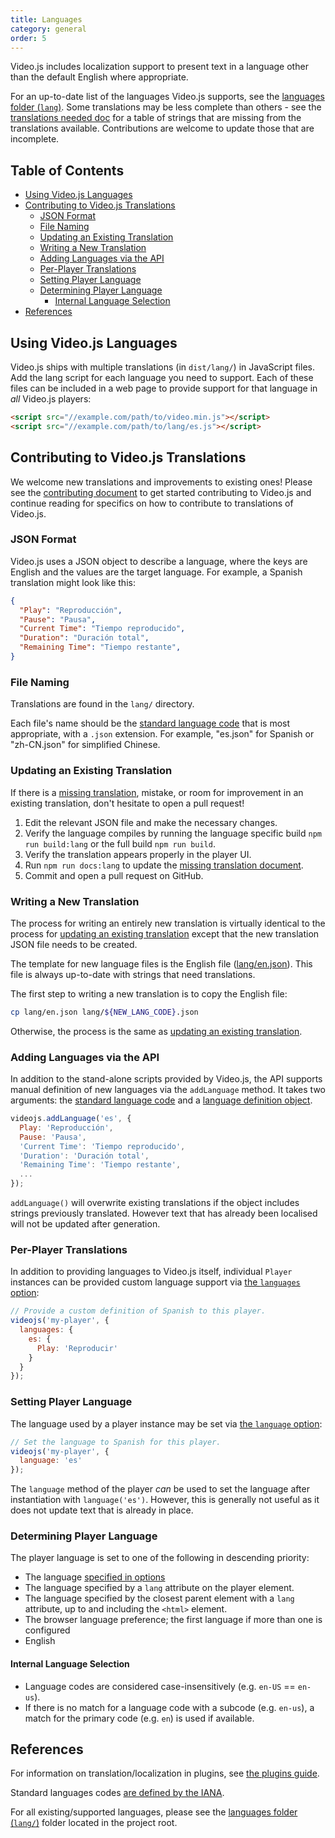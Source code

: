 ```yaml
---
title: Languages
category: general
order: 5
---
```


Video.js includes localization support to present text in a language other than the default English where appropriate.

For an up-to-date list of the languages Video.js supports, see the [languages folder (`lang`)][lang-supported].
Some translations may be less complete than others - see the [translations needed doc][translations-needed] for a table of strings that are missing from the translations available.  Contributions are welcome to update those that are incomplete.

## Table of Contents

* [Using Video.js Languages](#using-videojs-languages)
* [Contributing to Video.js Translations](#contributing-to-videojs-translations)
  * [JSON Format](#json-format)
  * [File Naming](#file-naming)
  * [Updating an Existing Translation](#updating-an-existing-translation)
  * [Writing a New Translation](#writing-a-new-translation)
  * [Adding Languages via the API](#adding-languages-via-the-api)
  * [Per-Player Translations](#per-player-translations)
  * [Setting Player Language](#setting-player-language)
  * [Determining Player Language](#determining-player-language)
    * [Internal Language Selection](#internal-language-selection)
* [References](#references)

## Using Video.js Languages

Video.js ships with multiple translations (in `dist/lang/`) in JavaScript files.
Add the lang script for each language you need to support.
Each of these files can be included in a web page to provide support for that language in _all_ Video.js players:

```html
<script src="//example.com/path/to/video.min.js"></script>
<script src="//example.com/path/to/lang/es.js"></script>
```

## Contributing to Video.js Translations

We welcome new translations and improvements to existing ones! Please see the [contributing document](https://github.com/videojs/video.js/blob/main/CONTRIBUTING.md) to get started contributing to Video.js and continue reading for specifics on how to contribute to translations of Video.js.

### JSON Format

Video.js uses a JSON object to describe a language, where the keys are English and the values are the target language. For example, a Spanish translation might look like this:

```JSON
{
  "Play": "Reproducción",
  "Pause": "Pausa",
  "Current Time": "Tiempo reproducido",
  "Duration": "Duración total",
  "Remaining Time": "Tiempo restante",
}
```

### File Naming

Translations are found in the `lang/` directory.

Each file's name should be the [standard language code][lang-codes] that is most appropriate, with a `.json` extension. For example, "es.json" for Spanish or "zh-CN.json" for simplified Chinese.

### Updating an Existing Translation

If there is a [missing translation](https://github.com/videojs/video.js/blob/main/docs/translations-needed.md), mistake, or room for improvement in an existing translation, don't hesitate to open a pull request!

1. Edit the relevant JSON file and make the necessary changes.
1. Verify the language compiles by running the language specific build `npm run build:lang` or the full build `npm run build`.
1. Verify the translation appears properly in the player UI.
1. Run `npm run docs:lang` to update the [missing translation document](https://github.com/videojs/video.js/blob/main/docs/translations-needed.md).
1. Commit and open a pull request on GitHub.

### Writing a New Translation

The process for writing an entirely new translation is virtually identical to the process for [updating an existing translation](#updating-an-existing-translation) except that the new translation JSON file needs to be created.

The template for new language files is the English file ([lang/en.json][lang-en]). This file is always up-to-date with strings that need translations.

The first step to writing a new translation is to copy the English file:

```sh
cp lang/en.json lang/${NEW_LANG_CODE}.json
```

Otherwise, the process is the same as [updating an existing translation](#updating-an-existing-translation).

### Adding Languages via the API

In addition to the stand-alone scripts provided by Video.js, the API supports manual definition of new languages via the `addLanguage` method. It takes two arguments: the [standard language code][lang-codes] and a [language definition object](#json-format).

```js
videojs.addLanguage('es', {
  Play: 'Reproducción',
  Pause: 'Pausa',
  'Current Time': 'Tiempo reproducido',
  'Duration': 'Duración total',
  'Remaining Time': 'Tiempo restante',
  ...
});
```

`addLanguage()` will overwrite existing translations if the object includes strings previously translated. However text that has already been localised will not be updated after generation.

### Per-Player Translations

In addition to providing languages to Video.js itself, individual `Player` instances can be provided custom language support via [the `languages` option](/guides/options#languages):

```js
// Provide a custom definition of Spanish to this player.
videojs('my-player', {
  languages: {
    es: {
      Play: 'Reproducir'
    }
  }
});
```

### Setting Player Language

The language used by a player instance may be set via [the `language` option](/guides/options#language):

```js
// Set the language to Spanish for this player.
videojs('my-player', {
  language: 'es'
});
```

The `language` method of the player _can_ be used to set the language after instantiation with `language('es')`. However, this is generally not useful as it does not update text that is already in place.

### Determining Player Language

The player language is set to one of the following in descending priority:

* The language [specified in options](#setting-default-player-language)
* The language specified by a `lang` attribute on the player element.
* The language specified by the closest parent element with a `lang` attribute, up to and including the `<html>` element.
* The browser language preference; the first language if more than one is configured
* English

#### Internal Language Selection

* Language codes are considered case-insensitively (e.g. `en-US` == `en-us`).
* If there is no match for a language code with a subcode (e.g. `en-us`), a match for the primary code (e.g. `en`) is used if available.

## References

For information on translation/localization in plugins, see [the plugins guide](/guides/plugins).

Standard languages codes [are defined by the IANA][lang-codes].

For all existing/supported languages, please see the [languages folder (`lang/`)][lang-supported] folder located in the project root.

[lang-en]: /lang/en.json

[lang-supported]: /lang

[lang-codes]: https://www.iana.org/assignments/language-subtag-registry/language-subtag-registry

[translations-needed]: https://github.com/videojs/video.js/blob/main/docs/translations-needed.md
